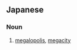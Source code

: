 ==Japanese==
{{ja-kanjitab|きょ|だい|と|し|yomi=o}}

===Noun===
{{ja-noun|きょだいとし}}

# [[megalopolis]], [[megacity]]